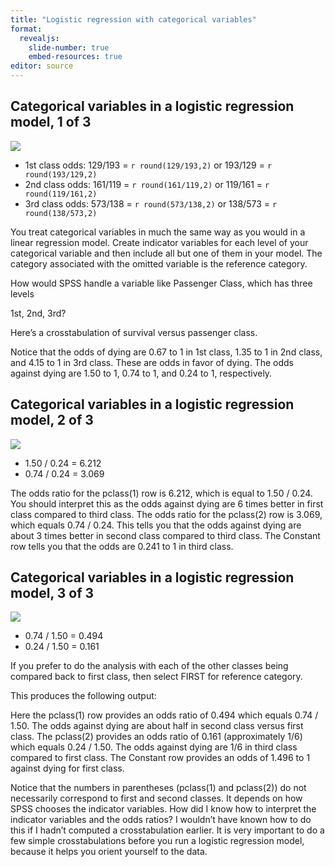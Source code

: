 ```yaml
---
title: "Logistic regression with categorical variables"
format: 
  revealjs:
    slide-number: true
    embed-resources: true
editor: source
---
```


## Categorical variables in a logistic regression model, 1 of 3

![](images/logistic-concepts-10.gif)

-   1st class odds: 129/193 = `r round(129/193,2)` or 193/129 = `r round(193/129,2)`
-   2nd class odds: 161/119 = `r round(161/119,2)` or 119/161 = `r round(119/161,2)`
-   3rd class odds: 573/138 = `r round(573/138,2)` or 138/573 = `r round(138/573,2)`

::: notes
You treat categorical variables in much the same way as you would in a linear regression model. Create indicator variables for each level of your categorical variable and then include all but one of them in your model. The category associated with the omitted variable is the reference category.

How would SPSS handle a variable like Passenger Class, which has three levels

1st,
2nd,
3rd?

Here’s a crosstabulation of survival versus passenger class.

Notice that the odds of dying are 0.67 to 1 in 1st class, 1.35 to 1 in 2nd class, and 4.15 to 1 in 3rd class. These are odds in favor of dying. The odds against dying are 1.50 to 1, 0.74 to 1, and 0.24 to 1, respectively.
:::

## Categorical variables in a logistic regression model, 2 of 3

![](images/logistic-concepts-11.gif)

-  1.50 / 0.24 = 6.212
-  0.74 / 0.24 = 3.069

::: notes
The odds ratio for the pclass(1) row is 6.212, which is equal to 1.50 / 0.24. You should interpret this as the odds against dying are 6 times better in first class compared to third class. The odds ratio for the pclass(2) row is 3.069, which equals 0.74 / 0.24. This tells you that the odds against dying are about 3 times better in second class compared to third class. The Constant row tells you that the odds are 0.241 to 1 in third class.
:::

## Categorical variables in a logistic regression model, 3 of 3

![](images/logistic-concepts-12.gif)

-  0.74 / 1.50 = 0.494
-  0.24 / 1.50 = 0.161


::: notes
If you prefer to do the analysis with each of the other classes being compared back to first class, then select FIRST for reference category.

This produces the following output:

Here the pclass(1) row provides an odds ratio of 0.494 which equals 0.74 / 1.50. The odds against dying are about half in second class versus first class. The pclass(2) provides an odds ratio of 0.161 (approximately 1/6) which equals 0.24 / 1.50. The odds against dying are 1/6 in third class compared to first class. The Constant row provides an odds of 1.496 to 1 against dying for first class.

Notice that the numbers in parentheses (pclass(1) and pclass(2)) do not necessarily correspond to first and second classes. It depends on how SPSS chooses the indicator variables. How did I know how to interpret the indicator variables and the odds ratios? I wouldn’t have known how to do this if I hadn’t computed a crosstabulation earlier. It is very important to do a few simple crosstabulations before you run a logistic regression model, because it helps you orient yourself to the data.
:::

